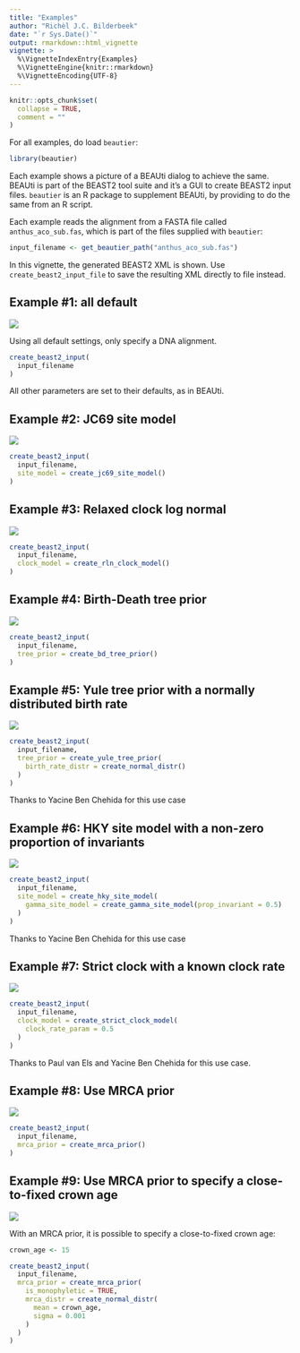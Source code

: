 ```yaml
---
title: "Examples"
author: "Richèl J.C. Bilderbeek"
date: "`r Sys.Date()`"
output: rmarkdown::html_vignette
vignette: >
  %\VignetteIndexEntry{Examples}
  %\VignetteEngine{knitr::rmarkdown}
  %\VignetteEncoding{UTF-8}
---
```


```r
knitr::opts_chunk$set(
  collapse = TRUE,
  comment = ""
)

```

For all examples, do load `beautier`:

```r
library(beautier)
```

Each example shows a picture of a BEAUti dialog to achieve the same.
BEAUti is part of the BEAST2 tool suite and it's a GUI to create BEAST2
input files. `beautier` is an R package to supplement BEAUti, by providing
to do the same from an R script.

Each example reads the alignment from a FASTA file called `anthus_aco_sub.fas`,
which is part of the files supplied with `beautier`:

```r
input_filename <- get_beautier_path("anthus_aco_sub.fas")
```

In this vignette, the generated BEAST2 XML is shown.
Use `create_beast2_input_file` to save the resulting
XML directly to file instead.

## Example #1: all default

![](all_default.png)

Using all default settings, only specify a DNA alignment.

```r
create_beast2_input(
  input_filename
)
```

All other parameters are set to their defaults, as in BEAUti.

## Example #2: JC69 site model

![](jc69_2_4.png)

```r
create_beast2_input(
  input_filename,
  site_model = create_jc69_site_model()
)
```

## Example #3: Relaxed clock log normal

![](rln_2_4.png)

```r
create_beast2_input(
  input_filename,
  clock_model = create_rln_clock_model()
)
```

## Example #4: Birth-Death tree prior

![](bd_2_4.png)

```r
create_beast2_input(
  input_filename,
  tree_prior = create_bd_tree_prior() 
)
```

## Example #5: Yule tree prior with a normally distributed birth rate

![](birth_rate_normal_2_4.png)

```r
create_beast2_input(
  input_filename,
  tree_prior = create_yule_tree_prior(
    birth_rate_distr = create_normal_distr()
  ) 
)
```

Thanks to Yacine Ben Chehida for this use case

## Example #6: HKY site model with a non-zero proportion of invariants

![](hky_prop_invariant_0_5_2_4.png)

```r
create_beast2_input(
  input_filename,
  site_model = create_hky_site_model(
    gamma_site_model = create_gamma_site_model(prop_invariant = 0.5)
  )
)
```

Thanks to Yacine Ben Chehida for this use case

## Example #7: Strict clock with a known clock rate

![](strict_clock_rate_0_5_2_4.png)

```r
create_beast2_input(
  input_filename,
  clock_model = create_strict_clock_model(
    clock_rate_param = 0.5
  ) 
)
```

Thanks to Paul van Els and Yacine Ben Chehida for this use case.

## Example #8: Use MRCA prior

![](mrca_prior_all.png)

```r
create_beast2_input(
  input_filename,
  mrca_prior = create_mrca_prior()
)
```

## Example #9: Use MRCA prior to specify a close-to-fixed crown age

![](mrca_prior_crown_age.png)

With an MRCA  prior, it is possible
to specify a close-to-fixed crown age:

```r
crown_age <- 15

create_beast2_input(
  input_filename,
  mrca_prior = create_mrca_prior(
    is_monophyletic = TRUE,
    mrca_distr = create_normal_distr(
      mean = crown_age,
      sigma = 0.001
    )
  )
)
```

